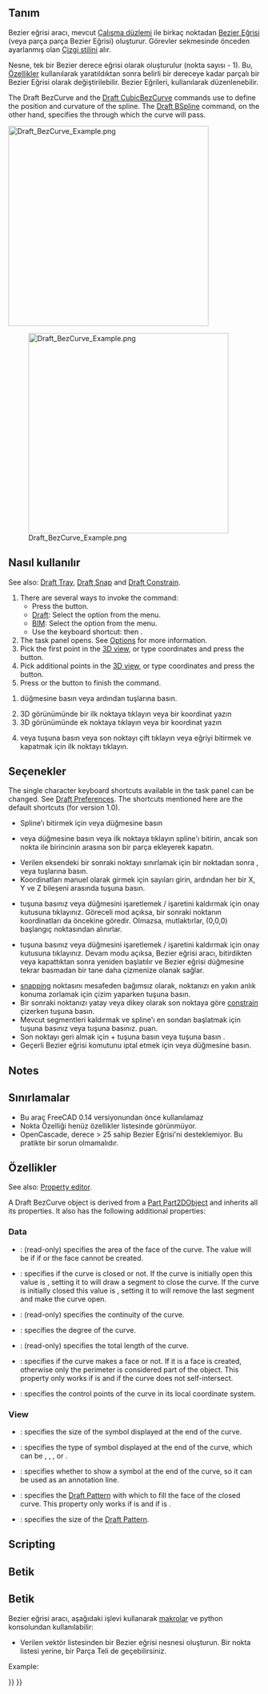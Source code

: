 <languages/>

{{Docnav
|[[Draft_CubicBezCurve|CubicBezCurve]]
|[[Draft_Point|Point]]
|[[Draft_Workbench|Draft]]
|IconL=Draft_CubicBezCurve.svg
|IconR=Draft_Point.svg
|IconC=Workbench_Draft.svg
}}

<div class="mw-translate-fuzzy">
{{GuiCommand/tr
|Name=Draft BezCurve
|Name/tr=Bezier eğrisi
|MenuLocation=Taslak → Bezier eğrisi
|Workbenches=[[Draft_Workbench/tr|Taslak]], [[Arch_Workbench/tr|Yapı]]
|Shortcut=B Z
|Version=0.14
}}
</div>

<span id="Description"></span>
== Tanım == 

<div class="mw-translate-fuzzy">
Bezier eğrisi aracı, mevcut [[Draft SelectPlane/tr | Çalışma düzlemi]] ile birkaç noktadan [http://en.wikipedia.org/wiki/Bezier_curve Bezier Eğrisi] (veya parça parça Bezier Eğrisi) oluşturur. Görevler sekmesinde önceden ayarlanmış olan [[Draft Linestyle/tr | Çizgi stili]]ni alır.
</div>

<div class="mw-translate-fuzzy">
Nesne, tek bir Bezier derece eğrisi olarak oluşturulur (nokta sayısı - 1). Bu, [[Property/tr |Özellikler]] kullanılarak yaratıldıktan sonra belirli bir dereceye kadar parçalı bir Bezier Eğrisi olarak değiştirilebilir. Bezier Eğrileri, {{KEY | [[Image: Draft Edit.png | 16px]] [[Draft Edit/tr|Düzenle]]}} kullanılarak düzenlenebilir.
</div>

The Draft BezCurve and the [[Draft_CubicBezCurve|Draft CubicBezCurve]] commands use {{Emphasis|control points}} to define the position and curvature of the spline. The [[Draft BSpline|Draft BSpline]] command, on the other hand, specifies the {{Emphasis|exact points}} through which the curve will pass.

[[Image:Draft_BezCurve_Example.png|400px]]
{{Caption|Bézier curve defined by multiple points}}

<span id="Usage"></span>
<div class="mw-translate-fuzzy">
[[Image:Draft_BezCurve_Example.png|400px]]
== Nasıl kullanılır ==
</div>

See also: [[Draft_Tray|Draft Tray]], [[Draft_Snap|Draft Snap]] and [[Draft_Constrain|Draft Constrain]].

# There are several ways to invoke the command:
#* Press the {{Button|[[Image:Draft_BezCurve.svg|16px]] [[Draft_BezCurve|Bézier curve]]}} button.
#* [[Draft_Workbench|Draft]]: Select the {{MenuCommand|Drafting → Bézier tools → [[Image:Draft_BezCurve.svg|16px]] Bézier curve}} option from the menu.
#* [[BIM_Workbench|BIM]]: Select the {{MenuCommand|2D Drafting → [[Image:Draft_BezCurve.svg|16px]] Bézier curve}} option from the menu.
#* Use the keyboard shortcut: {{KEY|B}} then {{KEY|Z}}.
# The {{MenuCommand|Bézier curve}} task panel opens. See [[#Options|Options]] for more information.
# Pick the first point in the [[3D_view|3D view]], or type coordinates and press the {{Button|[[Image:Draft_AddPoint.svg|16px]] Enter point}} button.
# Pick additional points in the [[3D_view|3D view]], or type coordinates and press the {{Button|[[Image:Draft_AddPoint.svg|16px]] Enter point}} button.
# Press {{KEY|Esc}} or the {{Button|Close}} button to finish the command.

<span id="Options"></span>
<div class="mw-translate-fuzzy">
# {{KEY | [[Image: Draft_BezCurve.png | 16px]] [[Draft BezCurve/tr|Bezier eğrisi]]}} düğmesine basın veya {{KEY | B}} ardından {{KEY | Z}} tuşlarına basın.
# 3D görünümünde bir ilk noktaya tıklayın veya bir koordinat yazın
# 3D görünümünde ek noktaya tıklayın veya bir koordinat yazın
# {{KEY | F}} veya {{KEY | C}} tuşuna basın veya son noktayı çift tıklayın veya eğriyi bitirmek ve kapatmak için ilk noktayı tıklayın.
== Seçenekler ==
</div>

The single character keyboard shortcuts available in the task panel can be changed. See [[Draft_Preferences|Draft Preferences]]. The shortcuts mentioned here are the default shortcuts (for version 1.0).

<div class="mw-translate-fuzzy">
* Spline'ı bitirmek için {{KEY | F}} veya {{KEY | [[Image: Draft FinishLine.png | 12px]] '''Bitir'''}} düğmesine basın 
* {{KEY | C}} veya {{KEY | [[Image: Draft CloseLine.png | 12px]] '''Kapat'''}} düğmesine basın veya ilk noktaya tıklayın spline'ı bitirin, ancak son nokta ile birincinin arasına son bir parça ekleyerek kapatın.
* Verilen eksendeki bir sonraki noktayı sınırlamak için bir noktadan sonra {{KEY | X}}, {{KEY | Y}} veya {{KEY | Z}} tuşlarına basın.
* Koordinatları manuel olarak girmek için sayıları girin, ardından her bir X, Y ve Z bileşeni arasında {{KEY | ENTER}} tuşuna basın.
* {{KEY | R}} tuşuna basınız veya {{KEY | '''Göreceli'''}} düğmesini işaretlemek / işaretini kaldırmak için onay kutusuna tıklayınız. Göreceli mod açıksa, bir sonraki noktanın koordinatları da öncekine göredir. Olmazsa, mutlaktırlar, (0,0,0) başlangıç ​​noktasından alınırlar.
* {{KEY | T}} tuşuna basınız veya {{KEY | '''Devam et'''}} düğmesini işaretlemek / işaretini kaldırmak için onay kutusuna tıklayınız. Devam modu açıksa, Bezier eğrisi aracı, bitirdikten veya kapattıktan sonra yeniden başlatılır ve Bezier eğrisi düğmesine tekrar basmadan bir tane daha çizmenize olanak sağlar.
* [[Draft_Snap/tr| snapping]] noktasını mesafeden bağımsız olarak, noktanızı en yakın anlık konuma zorlamak için çizim yaparken {{KEY | CTRL}} tuşuna basın.
* Bir sonraki noktanızı yatay veya dikey olarak son noktaya göre [[Draft_Constrain/tr| constrain]] çizerken {{KEY | SHIFT}} tuşuna basın.
* Mevcut segmentleri kaldırmak ve spline'ı en sondan başlatmak için {{KEY | W}} tuşuna basınız veya {{KEY | [[Image: Draft Wipe.png | 12px]] '''Uzat'''}} tuşuna basınız. puan.
* Son noktayı geri almak için {{KEY | CTRL}} + {{KEY | Z}} tuşuna basın veya {{KEY | [[Image: Draft UndoLine.png | 12px]] '''Geri al'''}} tuşuna basın .
* Geçerli Bezier eğrisi komutunu iptal etmek için {{KEY | ESC}} veya {{KEY | '''İptal'''}} düğmesine basın.
</div>

==Notes==

<div class="mw-translate-fuzzy">
== Sınırlamalar ==
* Bu araç FreeCAD 0.14 versiyonundan önce kullanılamaz
* Nokta Özelliği henüz özellikler listesinde görünmüyor.
* OpenCascade,  derece > 25 sahip Bezier Eğrisi'ni desteklemiyor. Bu pratikte bir sorun olmamalıdır.
</div>

<span id="Properties"></span>
== Özellikler ==

See also: [[Property_editor|Property editor]].

A Draft BezCurve object is derived from a [[Part_Part2DObject|Part Part2DObject]] and inherits all its properties. It also has the following additional properties:

=== Data ===

{{TitleProperty|Draft}}

* {{PropertyData|Area|Area}}: (read-only) specifies the area of the face of the curve. The value will be {{value|0.0}} if {{PropertyData|Make Face}} if {{FALSE}} or the face cannot be created.
* {{PropertyData|Closed|Bool}}: specifies if the curve is closed or not. If the curve is initially open this value is {{FALSE}}, setting it to {{TRUE}} will draw a segment to close the curve. If the curve is initially closed this value is {{TRUE}}, setting it to {{FALSE}} will remove the last segment and make the curve open.
* {{PropertyData|Continuity|IntegerList}}: (read-only) specifies the continuity of the curve.
* {{PropertyData|Degree|Integer}}: specifies the degree of the curve.
* {{PropertyData|Length|Length}}: (read-only) specifies the total length of the curve.
* {{PropertyData|Make Face|Bool}}: specifies if the curve makes a face or not. If it is {{TRUE}} a face is created, otherwise only the perimeter is considered part of the object. This property only works if {{PropertyData|Closed}} is {{TRUE}} and if the curve does not self-intersect.
* {{PropertyData|Points|VectorList}}: specifies the control points of the curve in its local coordinate system.

=== View ===

{{TitleProperty|Draft}}

* {{PropertyView|Arrow Size|Length}}: specifies the size of the symbol displayed at the end of the curve.
* {{PropertyView|Arrow Type|Enumeration}}: specifies the type of symbol displayed at the end of the curve, which can be {{value|Dot}}, {{value|Circle}}, {{value|Arrow}}, {{value|Tick}} or {{value|Tick-2}}.
* {{PropertyView|End Arrow|Bool}}: specifies whether to show a symbol at the end of the curve, so it can be used as an annotation line.
* {{PropertyView|Pattern|Enumeration}}: specifies the [[Draft_Pattern|Draft Pattern]] with which to fill the face of the closed curve. This property only works if {{PropertyData|Make Face}} is {{TRUE}} and if {{PropertyView|Display Mode}} is {{value|Flat Lines}}.
* {{PropertyView|Pattern Size|Float}}: specifies the size of the [[Draft_Pattern|Draft Pattern]].

==Scripting==

<div class="mw-translate-fuzzy">
== Betik ==
</div>

<div class="mw-translate-fuzzy">
== Betik ==
Bezier eğrisi aracı, aşağıdaki işlevi kullanarak [[macros/tr|makrolar]] ve python konsolundan kullanılabilir:
</div>

{{Code|code=
bezcurve = make_bezcurve(pointslist, closed=False, placement=None, face=None, support=None, degree=None)
bezcurve = make_bezcurve(Part.Wire, closed=False, placement=None, face=None, support=None, degree=None)
}}

<div class="mw-translate-fuzzy">
* Verilen vektör listesinden bir Bezier eğrisi nesnesi oluşturun. Bir nokta listesi yerine, bir Parça Teli de geçebilirsiniz.
</div>

Example:

{{Code|code=
import FreeCAD as App
import Draft

doc = App.newDocument()

p1 = App.Vector(0, 0, 0)
p2 = App.Vector(1000, 1000, 0)
p3 = App.Vector(2000, 0, 0)
p4 = App.Vector(1500, -2000, 0)

bezcurve1 = Draft.make_bezcurve([p1, p2, p3, p4], closed=True)
bezcurve2 = Draft.make_bezcurve([p4, 1.3*p2, p1, 4.1*p3], closed=True)
bezcurve3 = Draft.make_bezcurve([1.7*p3, 1.5*p4, 2.1*p2, p1], closed=True)

doc.recompute()
}}


{{Docnav
|[[Draft_CubicBezCurve|CubicBezCurve]]
|[[Draft_Point|Point]]
|[[Draft_Workbench|Draft]]
|IconL=Draft_CubicBezCurve.svg
|IconR=Draft_Point.svg
|IconC=Workbench_Draft.svg
}}

{{Draft Tools navi{{#translation:}}}}
{{Userdocnavi{{#translation:}}}}